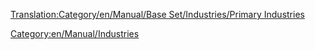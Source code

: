 [[Translation:Category/en/Manual/Base Set/Industries/Primary Industries]]
[[Category:en/Manual/Industries]]